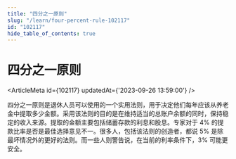 ```yaml
---
title: "四分之一原则"
slug: "/learn/four-percent-rule-102117"
id: "102117"
hide_table_of_contents: true
---
```



# 四分之一原则

<ArticleMeta id={102117} updatedAt={'2023-09-26 13:59:00'} />
<div className='border-solid border-b border-t-0 my-4 border-[var(--ifm-color-gray-300)]' />

四分之一原则是退休人员可以使用的一个实用法则，用于决定他们每年应该从养老金中提取多少金额。采用该法则的目的是在维持适当的总账户余额的同时，保持稳定的收入来源。提取的金额主要包括储蓄存款的利息和股息。专家对于 4% 的提款比率是否是最佳选择意见不一。很多人，包括该法则的创造者，都说 5% 是除最坏情况外的更好的法则。而一些人则警告说，在当前的利率条件下，3% 可能更安全。
